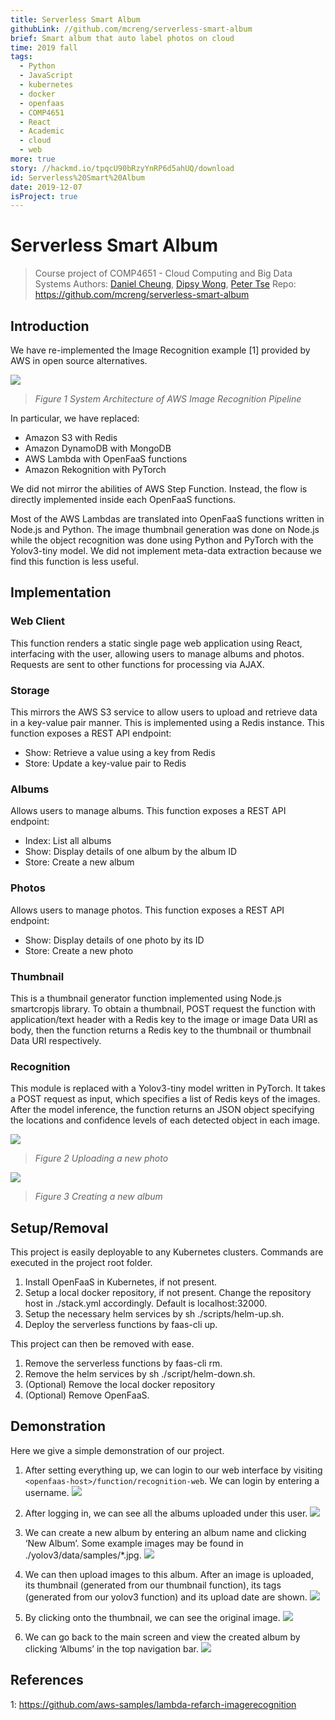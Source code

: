 ```yaml
---
title: Serverless Smart Album
githubLink: //github.com/mcreng/serverless-smart-album
brief: Smart album that auto label photos on cloud
time: 2019 fall
tags:
  - Python
  - JavaScript
  - kubernetes
  - docker
  - openfaas
  - COMP4651
  - React
  - Academic
  - cloud
  - web
more: true
story: //hackmd.io/tpqcU90bRzyYnRP6d5ahUQ/download
id: Serverless%20Smart%20Album
date: 2019-12-07
isProject: true
---
```




# Serverless Smart Album


> Course project of COMP4651 - Cloud Computing and Big Data Systems
> Authors: [Daniel Cheung](//github.com/danvim), [Dipsy Wong](//github.com/dipsywong98), [Peter Tse](//github.com/mcreng)
> Repo: https://github.com/mcreng/serverless-smart-album
> 

## Introduction 

We have re-implemented the Image Recognition example [1] provided by AWS in open source alternatives. 

![](https://i.imgur.com/4hvAbV3.png)
> _Figure 1 System Architecture of AWS Image Recognition Pipeline_

In particular, we have replaced: 

- Amazon S3 with Redis 
- Amazon DynamoDB with MongoDB 
- AWS Lambda with OpenFaaS functions 
- Amazon Rekognition with PyTorch 

We did not mirror the abilities of AWS Step Function. Instead, the flow is directly implemented inside each OpenFaaS functions. 

Most of the AWS Lambdas are translated into OpenFaaS functions written in Node.js and Python. The image thumbnail generation was done on Node.js while the object recognition was done using Python and PyTorch with the Yolov3-tiny model. We did not implement meta-data extraction because we find this function is less useful. 

## Implementation 

### Web Client 

This function renders a static single page web application using React, interfacing with the user, allowing users to manage albums and photos. Requests are sent to other functions for processing via AJAX. 

### Storage 

This mirrors the AWS S3 service to allow users to upload and retrieve data in a key-value pair manner. This is implemented using a Redis instance. This function exposes a REST API endpoint: 

- Show: Retrieve a value using a key from Redis 
- Store: Update a key-value pair to Redis 

### Albums 

Allows users to manage albums. This function exposes a REST API endpoint: 

- Index: List all albums 
- Show: Display details of one album by the album ID 
- Store: Create a new album 

### Photos 

Allows users to manage photos. This function exposes a REST API endpoint: 

- Show: Display details of one photo by its ID 
- Store: Create a new photo 

### Thumbnail 

This is a thumbnail generator function implemented using Node.js smartcropjs library. To obtain a thumbnail, POST request the function with application/text header with a Redis key to the image or image Data URI as body, then the function returns a Redis key to the thumbnail or thumbnail Data URI respectively. 

### Recognition 

This module is replaced with a Yolov3-tiny model written in PyTorch. It takes a POST request as input, which specifies a list of Redis keys of the images. After the model inference, the function returns an JSON object specifying the locations and confidence levels of each detected object in each image. 

 
![](https://i.imgur.com/nafn0RO.png)
> _Figure 2 Uploading a new photo_

![](https://i.imgur.com/ht1b24l.png)
> _Figure 3 Creating a new album_

## Setup/Removal

This project is easily deployable to any Kubernetes clusters. Commands are executed in the project root folder. 

1. Install OpenFaaS in Kubernetes, if not present. 
2. Setup a local docker repository, if not present. Change the repository host in ./stack.yml accordingly. Default is localhost:32000. 
3. Setup the necessary helm services by sh ./scripts/helm-up.sh. 
4. Deploy the serverless functions by faas-cli up. 

This project can then be removed with ease. 

1. Remove the serverless functions by faas-cli rm. 
2. Remove the helm services by sh ./script/helm-down.sh. 
3. (Optional) Remove the local docker repository 
4. (Optional) Remove OpenFaaS. 

## Demonstration 

Here we give a simple demonstration of our project. 

1. After setting everything up, we can login to our web interface by visiting `<openfaas-host>/function/recognition-web`. We can login by entering a username. 
 ![](https://i.imgur.com/a3uG8f6.png)


2. After logging in, we can see all the albums uploaded under this user. 
 ![](https://i.imgur.com/Fihz9Kz.png)


3. We can create a new album by entering an album name and clicking ‘New Album’. Some example images may be found in ./yolov3/data/samples/*.jpg. 
 ![](https://i.imgur.com/sw9Mfle.png)


4. We can then upload images to this album. After an image is uploaded, its thumbnail (generated from our thumbnail function), its tags (generated from our yolov3 function) and its upload date are shown. 
![](https://i.imgur.com/rynZ6Np.png)

 

5. By clicking onto the thumbnail, we can see the original image. 
 ![](https://i.imgur.com/kpyjA4A.png)


6. We can go back to the main screen and view the created album by clicking ‘Albums’ in the top navigation bar. 
![](https://i.imgur.com/isfNZHp.png)

## References 

1: https://github.com/aws-samples/lambda-refarch-imagerecognition 
    